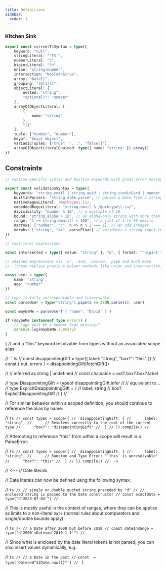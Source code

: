 ```yaml
---
title: Definitions
sidebar:
  order: 1
---
```



### Kitchen Sink

```ts
export const currentTsSyntax = type({
	keyword: "null",
	stringLiteral: "'TS'",
	numberLiteral: "5",
	bigintLiteral: "5n",
	union: "string|number",
	intersection: "boolean&true",
	array: "Date[]",
	grouping: "(0|1)[]",
	objectLiteral: {
		nested: "string",
		"optional?": "number"
	},
	arrayOfObjectLiteral: [
		{
			name: "string"
		},
		"[]"
	],
	tuple: ["number", "number"],
	keyof: "keyof object",
	variadicTuples: ["true", "...", "false[]"],
	arrayOfObjectLiteralChained: type({ name: "string" }).array()
})
```

## Constraints

```ts
// runtime-specific syntax and builtin keywords with great error messages

export const validationSyntax = type({
	keywords: "string.email | string.uuid | string.creditCard | number.integer", // and many more
	builtinParsers: "string.date.parse", // parses a Date from a string
	nativeRegexLiteral: /@arktype\.io/,
	embeddedRegexLiteral: "string.email & /@arktype\\.io/",
	divisibility: "number % 10", // a multiple of 10
	bound: "string.alpha > 10", // an alpha-only string with more than 10 characters
	range: "1 <= string.email[] < 100", // a list of 1 to 99 emails
	narrows: ["number", ":", n => n % 2 === 1], // an odd integer
	morphs: ["string", "=>", parseFloat] // validates a string input then parses it to a number
})

// root-level expressions

const intersected = type({ value: "string" }, "&", { format: "'bigint'" })

// chained expressions via .or, .and, .narrow, .pipe and much more
//  (these replace previous helper methods like union and intersection)

const user = type({
	name: "string",
	age: "number"
})

// type is fully introspectable and traversable
const parseUser = type("string").pipe(s => JSON.parse(s), user)

const maybeMe = parseUser('{ "name": "David" }')

if (maybeMe instanceof type.errors) {
	// "age must be a number (was missing)"
	console.log(maybeMe.summary)
}
```

{
// add a "this" keyword resolvable from types without an associated scope alias

// ```ts
// const disappointingGift = type({ label: "string", "box?": "this" })
// const { out, errors } = disappointingGift(fetchGift())

// // inferred as string | undefined
// const chainable = out?.box?.box?.label

// type DisappointingGift = typeof disappointingGift.infer
// // equivalent to...
// type ExplicitDisappointingGift = {
// label: string
// box?: ExplicitDisappointingGift
// }
// ```

// For similar behavior within a scoped definition, you should continue to reference the alias by name:

// `ts
// const types = scope({
// 	disappointingGift: {
// 		label: "string",
// 		// Resolves correctly to the root of the current type
// 		"box?": "disappointingGift"
// 	}
// }).compile()
// `

// Attempting to reference "this" from within a scope will result in a ParseError:

// `ts
// const types = scope({
// 	disappointingGift: {
// 		label: "string",
// 		// Runtime and Type Error: "'this' is unresolvable"
// 		"box?": "this"
// 	}
// }).compile()
// ` -->

// <!--
// Date literals

// Date literals can now be defined using the following syntax:

// `ts
// // single or double quoted string preceded by "d"
// // enclosed string is passed to the Date constructor
// const exactDate = type("d'2023-07-04'")
// `

// This is mostly useful in the context of ranges, where they can be applies as limits to a non-literal `Date` (normal rules about comparators and single/double bounds apply):

// `ts
// // a Date after 2000 but before 2010
// const dateInRange = type("d'2000'<Date<=d'2010-1-1'")
// `

// Since what is enclosed by the date literal tokens is not parsed, you can also insert values dynamically, e.g.:

// ``ts
// // a Date in the past
// const  = type(`Date<=d"${Date.now()}"`)
// ``
}
